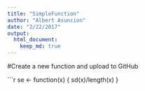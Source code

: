```yaml
---
title: "SimpleFunction"
author: "Albert Asuncion"
date: "2/22/2017"
output:
  html_document:
    keep_md: true
---
```


#Create a new function and upload to GitHub

```r
se <- function(x) {
  sd(x)/length(x)
}